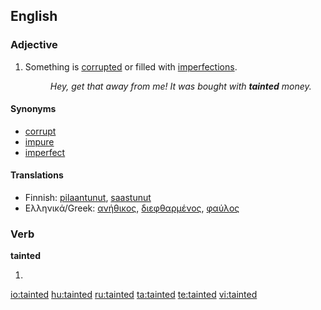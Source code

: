 ==English==

===Adjective===
{{en-adj}}
# Something is [[corrupt]]ed or filled with [[imperfection]]s.
#: ''Hey, get that away from me! It was bought with '''tainted''' money.''

====Synonyms====
*[[corrupt]]
*[[impure]]
*[[imperfect]]

====Translations====
*Finnish: [[pilaantunut]], [[saastunut]]
*Ελληνικά/Greek: [[ανήθικος]], [[διεφθαρμένος]], [[φαύλος]]

===Verb===
'''tainted'''
# {{past of|taint}}

[[io:tainted]]
[[hu:tainted]]
[[ru:tainted]]
[[ta:tainted]]
[[te:tainted]]
[[vi:tainted]]
